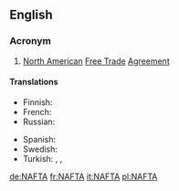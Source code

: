 {{also|nafta}}
==English==

{{wikipedia}}

===Acronym===
{{head|en|acronym}}

# [[North American]] [[free trade|Free Trade]] [[agreement|Agreement]]

====Translations====
{{trans-top|North American Free Trade Agreement}}
* Finnish: {{t|fi|NAFTA}}
* French: {{t|fr|ALÉNA}}
* Russian: {{t|ru|НАФТА|f|tr=NÁFTA|sc=Cyrl}}
{{trans-mid}}
* Spanish: {{t|es|TLCAN}}
* Swedish: {{t|sv|NAFTA}}
* Turkish: {{t|tr|KASTA}}, {{t|tr|KAÜSTA}}, {{t|tr|NAFTA}}
{{trans-bottom}}

[[de:NAFTA]]
[[fr:NAFTA]]
[[it:NAFTA]]
[[pl:NAFTA]]
